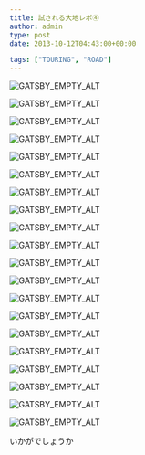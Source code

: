 ---
title: 試される大地レポ④
author: admin
type: post
date: 2013-10-12T04:43:00+00:00

tags: ["TOURING", "ROAD"]
---

![GATSBY_EMPTY_ALT](./DSC_0015.jpg)

![GATSBY_EMPTY_ALT](./DSC_0065.jpg)

![GATSBY_EMPTY_ALT](./DSC_0066.jpg)

![GATSBY_EMPTY_ALT](./DSC_0070.jpg)

![GATSBY_EMPTY_ALT](./DSC_0071.jpg)

![GATSBY_EMPTY_ALT](./DSC_0072.jpg)

![GATSBY_EMPTY_ALT](./DSC_0106.jpg)

![GATSBY_EMPTY_ALT](./DSC_0108.jpg)

![GATSBY_EMPTY_ALT](./DSC_0109.jpg)

![GATSBY_EMPTY_ALT](./DSC_0162.jpg)

![GATSBY_EMPTY_ALT](./DSC_0186.jpg)

![GATSBY_EMPTY_ALT](./DSC_0187.jpg)

![GATSBY_EMPTY_ALT](./DSC_4134.jpg)

![GATSBY_EMPTY_ALT](./DSC_4137.jpg)

![GATSBY_EMPTY_ALT](./DSC_4138.jpg)

![GATSBY_EMPTY_ALT](./DSC_4140.jpg)

![GATSBY_EMPTY_ALT](./DSC_4142.jpg)

![GATSBY_EMPTY_ALT](./DSC_4143.jpg)

![GATSBY_EMPTY_ALT](./DSC_4149.jpg)

![GATSBY_EMPTY_ALT](./DSC_4150.jpg)

いかがでしょうか
